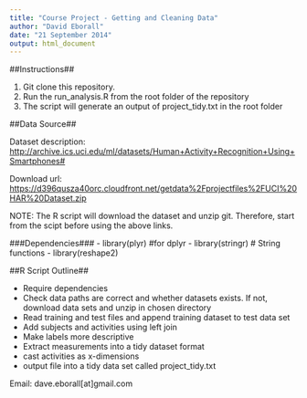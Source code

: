 ```yaml
---
title: "Course Project - Getting and Cleaning Data"
author: "David Eborall"
date: "21 September 2014"
output: html_document
---
```

##Instructions##

1. Git clone this repository. 
2. Run the run_analysis.R from the root folder of the repository
3. The script will generate an output of project_tidy.txt in the root folder

##Data Source##

Dataset description: <http://archive.ics.uci.edu/ml/datasets/Human+Activity+Recognition+Using+Smartphones#>

Download url: <https://d396qusza40orc.cloudfront.net/getdata%2Fprojectfiles%2FUCI%20HAR%20Dataset.zip>

NOTE: The R script will download the dataset and unzip git. Therefore, start from the scipt before using the above links. 

###Dependencies###
- library(plyr) #for dplyr
- library(stringr) # String functions
- library(reshape2)

##R Script Outline##

- Require dependencies
- Check data paths are correct and whether datasets exists. If not, download data sets and unzip in chosen directory
- Read training and test files and append training dataset to test data set
- Add subjects and activities using left join
- Make labels more descriptive
- Extract measurements into a tidy dataset format
- cast activities as x-dimensions
- output file into a tidy data set called project_tidy.txt


Email: dave.eborall[at]gmail.com


